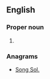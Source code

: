 ==English==

===Proper noun===
{{en-proper noun}}

# {{abbreviation of|Song of Solomon|lang=en}}

===Anagrams===
* [[Song Sol.#English|Song Sol.]]
